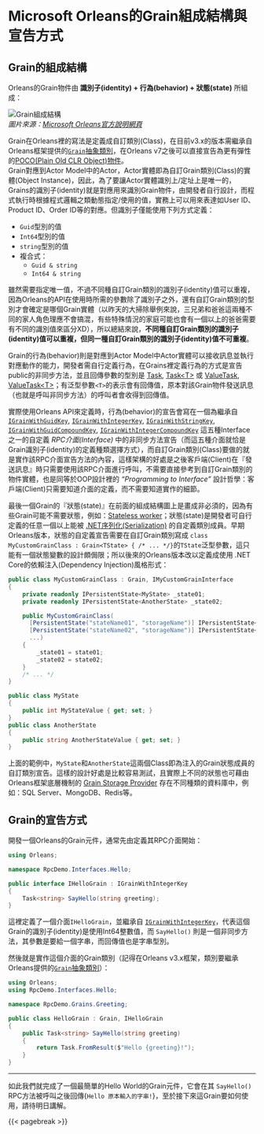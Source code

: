 # Microsoft Orleans的Grain組成結構與宣告方式

## Grain的組成結構

Orleans的Grain物件由 **識別子(identity) + 行為(behavior) + 狀態(state)** 所組成：

![Grain組成結構](grain-formulation.png)  
*圖片來源：[Microsoft Orleans官方說明網頁](https://learn.microsoft.com/en-us/dotnet/orleans/overview#what-are-grains)*

Grain在Orleans裡的寫法是定義成自訂類別(Class)，在目前v3.x的版本需繼承自Orleans框架提供的[`Grain`抽象類別](https://learn.microsoft.com/zh-tw/dotnet/api/orleans.grain)，在Orleans v7之後可以直接宣告為更有彈性的[POCO(Plain Old CLR Object)物件](https://en.wikipedia.org/wiki/Plain_old_CLR_object)。  
Grain對應到Actor Model中的Actor，Actor實體即為自訂Grain類別(Class)的實體(Object Instance)，因此，為了要讓Actor實體識別上/定址上是唯一的，Grains的識別子(identity)就是對應用來識別Grain物件，由開發者自行設計，而程式執行時根據程式邏輯之類動態指定/使用的值，實務上可以用來表達如User ID、Product ID、Order ID等的對應。但識別子僅能使用下列方式定義：

  * `Guid`型別的值
  * `Int64`型別的值
  * `string`型別的值
  * 複合式：
    * `Guid & string`
    * `Int64 & string`

雖然需要指定唯一值，不過不同種自訂Grain類別的識別子(identity)值可以重複，因為Orleans的API在使用時所需的參數除了識別子之外，還有自訂Grain類別的型別才會確定是哪個Grain實體（以昨天的大掃除舉例來說，三兄弟和爸爸這兩種不同的家人角色理應不會搞混，有些特殊情況的家庭可能也會有一個以上的爸爸需要有不同的識別值來區分XD），所以總結來說，**不同種自訂Grain類別的識別子(identity)值可以重複，但同一種自訂Grain類別的識別子(identity)值不可重複**。

Grain的行為(behavior)則是對應到Actor Model中Actor實體可以接收訊息並執行對應動作的能力，開發者需自行定義行為，在Grains裡定義行為的方式是宣告public的非同步方法，並且回傳參數的型別是 [Task](https://learn.microsoft.com/dotnet/api/system.threading.tasks.task), [Task&lt;T&gt;](https://learn.microsoft.com/dotnet/api/system.threading.tasks.task-1) 或 [ValueTask](https://learn.microsoft.com/dotnet/api/system.threading.tasks.valuetask), [ValueTask&lt;T&gt;](https://learn.microsoft.com/dotnet/api/system.threading.tasks.valuetask-1)；有泛型參數`<T>`的表示會有回傳值，原本對該Grain物件發送訊息（也就是呼叫非同步方法）的呼叫者會收得到回傳值。

實際使用Orleans API來定義時，行為(behavior)的宣告會寫在一個為繼承自 [`IGrainWithGuidKey`](https://learn.microsoft.com/dotnet/api/orleans.igrainwithguidkey), [`IGrainWithIntegerKey`](https://learn.microsoft.com/dotnet/api/orleans.igrainwithintegerkey), [`IGrainWithStringKey`](https://learn.microsoft.com/dotnet/api/orleans.igrainwithstringkey), [`IGrainWithGuidCompoundKey`](https://learn.microsoft.com/dotnet/api/orleans.igrainwithguidcompoundkey), [`IGrainWithIntegerCompoundKey`](https://learn.microsoft.com/dotnet/api/orleans.igrainwithintegercompoundkey)
這五種Interface之一的自定義 *RPC介面(Interface)* 中的非同步方法宣告（而這五種介面就恰是Grain識別子(identity)的定義種類選擇方式），而自訂Grain類別(Class)要做的就是實作該RPC介面宣告方法的內容，這樣架構的好處是之後客戶端(Client)在『發送訊息』時只需要使用該RPC介面進行呼叫，不需要直接參考到自訂Grain類別的物件實體，也是同等於OOP設計裡的 *"Programming to Interface"* 設計哲學：客戶端(Client)只需要知道介面的定義，而不需要知道實作的細節。

最後一個Grain的『狀態(state)』在前面的組成結構圖上是畫成非必須的，因為有些Grain可能不需要狀態，例如：[Stateless worker](https://learn.microsoft.com/dotnet/orleans/grains/stateless-worker-grains)；狀態(state)是開發者可自行定義的任意一個以上能被 [.NET序列化(Serialization)](https://learn.microsoft.com/dotnet/standard/serialization/) 的自定義類別成員。早期Orleans版本，狀態的自定義宣告需要在自訂Grain類別寫成 `class MyCustomGrainClass : Grain<TState> { /* ... */}`的`TState`泛型參數，這只能有一個狀態變數的設計頗侷限；所以後來的Orleans版本改以定義成使用 .NET Core的依賴注入(Dependency Injection)風格形式：

```csharp 
public class MyCustomGrainClass : Grain, IMyCustomGrainInterface
{
    private readonly IPersistentState<MyState> _state01;
    private readonly IPersistentState<AnotherState> _state02;

    public MyCustomGrainClass(
      [PersistentState("stateName01", "storageName")] IPersistentState<MyState> state01,
      [PersistentState("stateName02", "storageName")] IPersistentState<AnotherState> state02,
      ...)
    {
        _state01 = state01;
        _state02 = state02;
    }
    /* ... */
}

public class MyState
{
    public int MyStateValue { get; set; }
}
public class AnotherState
{
    public string AnotherStateValue { get; set; }
}
```

上面的範例中，`MyState`和`AnotherState`這兩個Class即為注入的Grain狀態成員的自訂類別宣告。這樣的設計好處是比較容易測試，且實際上不同的狀態也可藉由Orleans框架底層機制的 [Grain Storage Provider](https://learn.microsoft.com/dotnet/orleans/resources/nuget-packages#grain-storage-providers) 存在不同種類的資料庫中，例如：SQL Server、MongoDB、Redis等。

## Grain的宣告方式

開發一個Orleans的Grain元件，通常先由定義其RPC介面開始：

```csharp
using Orleans;

namespace RpcDemo.Interfaces.Hello;

public interface IHelloGrain : IGrainWithIntegerKey
{
    Task<string> SayHello(string greeting);
}
```

這裡定義了一個介面`IHelloGrain`，並繼承自 [`IGrainWithIntegerKey`](https://learn.microsoft.com/dotnet/api/orleans.igrainwithintegerkey)，代表這個Grain的識別子(identity)是使用Int64整數值，而 `SayHello()` 則是一個非同步方法，其參數是要給一個字串，而回傳值也是字串型別。

然後就是實作這個介面的Grain類別（記得在Orleans v3.x框架，類別要繼承Orleans提供的[`Grain`抽象類別](https://learn.microsoft.com/dotnet/api/orleans.grain)）：

```csharp
using Orleans;
using RpcDemo.Interfaces.Hello;

namespace RpcDemo.Grains.Greeting;

public class HelloGrain : Grain, IHelloGrain
{
    public Task<string> SayHello(string greeting)
    {
        return Task.FromResult($"Hello {greeting}!");
    }
}
```

---

如此我們就完成了一個最簡單的Hello World的Grain元件，它會在其 `SayHello()` RPC方法被呼叫之後回傳{`Hello 原本輸入的字串!`}，至於接下來這Grain要如何使用，請待明日講解。

{{< pagebreak >}}